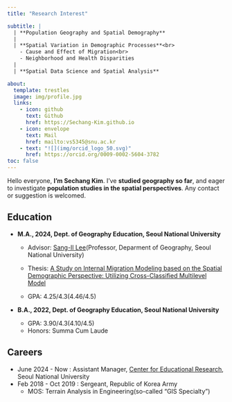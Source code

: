---
title: "Research Interest"

subtitle: |
  | **Population Geography and Spatial Demography**
  |
  | **Spatial Variation in Demographic Processes**<br>
    - Cause and Effect of Migration<br>
    - Neighborhood and Health Disparities
  | 
  | **Spatial Data Science and Spatial Analysis**

about:
  template: trestles
  image: img/profile.jpg
  links: 
    - icon: github
      text: Github
      href: https://Sechang-Kim.github.io
    - icon: envelope
      text: Mail
      href: mailto:vs5345@snu.ac.kr
    - text: "![](img/orcid_logo_50.svg)"
      href: https://orcid.org/0009-0002-5604-3782
toc: false
---

Hello everyone, **I'm Sechang Kim**. I've **studied geography so far**, and eager to investigate **population studies in the spatial perspectives**. Any contact or suggestion is welcomed.

## Education

-   **M.A., 2024, Dept. of Geography Education, Seoul National University**

    -   Advisor: [Sang-Il Lee](https://sangillee.snu.ac.kr/)(Professor, Deparment of Geography, Seoul National University)

    -   Thesis: [A Study on Internal Migration Modeling based on the Spatial Demographic Perspective: Utilizing Cross-Classified Multilevel Model](https://1drv.ms/b/s!AqXpktESgRDo8hRdSyJpuEO2FgzS?e=tb9CBp)

    -   GPA: 4.25/4.3(4.46/4.5)

-   **B.A., 2022, Dept. of Geography Education, Seoul National University**

    -   GPA: 3.90/4.3(4.10/4.5)
    -   Honors: Summa Cum Laude

## Careers

-   June 2024 - Now : Assistant Manager, [Center for Educational Research](https://eduresearch.snu.ac.kr/main/main.php), Seoul National University
-   Feb 2018 - Oct 2019 : Sergeant, Republic of Korea Army
    -   MOS: Terrain Analysis in Engineering(so-called "GIS Specialty")
